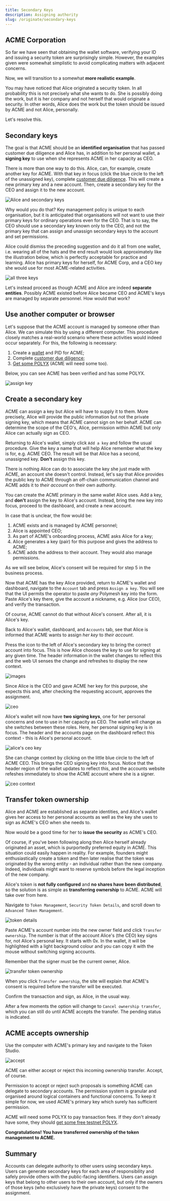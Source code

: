 ```yaml
---
title: Secondary Keys
description: Assigning authority
slug: /originate/secondary-keys
---
```



<YoutubePlayer videoId="FeUROeXrl_M"/>

## ACME Corporation

So far we have seen that obtaining the wallet software, verifying your ID and issuing a security token are surprisingly simple. However, the examples given were somewhat simplistic to avoid complicating matters with adjacent concerns.

Now, we will transition to a somewhat **more realistic example**.

You may have noticed that Alice originated a security token. In all probability this is not precisely what she wants to do. She is possibly doing the work, but it is her company and not herself that would originate a security. In other words, Alice does the work but the token should be issued by ACME and not Alice, personally.

Let's resolve this.

## Secondary keys

The goal is that ACME should be an **identified organisation** that has passed customer due diligence and Alice has, in addition to her personal wallet, a **signing key** to use when she represents ACME in her capacity as CEO.

There is more than one way to do this. Alice, can, for example, create another key for ACME. With that key in focus (click the blue circle to the left of the unassigned key), complete [customer due diligence](/quickstart/verification-with-cdd). This will create a new primary key and a new account. Then, create a secondary key for the CEO and assign it to the new account.

![Alice and secondary keys](/images/primary_secondary_keys.png)

Why would you do that? Key management policy is unique to each organisation, but it is anticipated that organisations will not want to use their primary keys for ordinary operations even for the CEO. That is to say, the CEO should use a secondary key known only to the CEO, and not the primary key that can assign and unassign secondary keys to the account and set permissions.

Alice could dismiss the preceding suggestion and do it all from one wallet, i.e. wearing all of the hats and the end result would look approximately like the illustration below, which is perfectly acceptable for practice and learning. Alice has primary keys for herself, for ACME Corp, and a CEO key she would use for most ACME-related activities.

![all three keys](images/30-three-keys.png)

Let's instead proceed as though ACME and Alice are indeed **separate entities**. Possibly ACME existed before Alice became CEO and ACME's keys are managed by separate personnel. How would that work?

## Use another computer or browser

Let's suppose that the ACME account is managed by someone other than Alice. We can simulate this by using a different computer. This procedure closely matches a real-world scenario where these activities would indeed occur separately. For this, the following is necessary:

1. Create a [wallet](/quickstart/wallet) and PID for ACME;
2. Complete [customer due diligence](/quickstart/verification-with-cdd);
3. [Get some POLYX](/quickstart/quickstart-polyx) (ACME will need some too).

Below, you can see ACME has been verified and has some POLYX.

![assign key](images/01-assign-key.png)

## Create a secondary key

ACME can assign a key but Alice will have to supply it to them. More precisely, Alice will provide the public information but not the private signing key, which means that ACME cannot sign on her behalf. ACME can determine the scope of the CEO's, Alice, permission within ACME but only Alice can actually sign as CEO.

Returning to Alice's wallet, simply click `Add a key` and follow the usual procedure. Give the key a name that will help Alice remember what the key is for, e.g. ACME CEO. The result will be that Alice has a second, unassigned key. **Don't** assign this key.

There is nothing Alice can do to associate the key she just made with ACME, an account she doesn't control. Instead, let's say that Alice provides the public key to ACME through an off-chain communication channel and ACME adds it to _their account_ on their own authority.

<HighlightBox type="tip">

You can create the ACME primary in the same wallet Alice uses. Add a key, and **don't** assign the key to Alice's account. Instead, bring the new key into focus, proceed to the dashboard, and create a new account.

</HighlightBox>

In case that is unclear, the flow would be:

1. ACME exists and is managed by ACME personnel;
2. Alice is appointed CEO;
3. As part of ACME's onboarding process, ACME asks Alice for a key;
4. Alice generates a key (pair) for this purpose and gives the address to ACME;
5. ACME adds the address to their account. They would also manage permissions.

As we will see below, Alice's consent will be required for step 5 in the business process.

Now that ACME has the key Alice provided, return to ACME's wallet and dashboard, navigate to the `Account` tab and press `Assign a key`. You will see that the UI permits the operator to paste _any_ Polymesh key into the form. Paste Alice's key there, give the account a nickname, e.g. Alice (our CEO), and verify the transaction.

Of course, ACME cannot do that without Alice's consent. After all, it is Alice's key.

Back to Alice's wallet, dashboard, and `Accounts` tab, see that Alice is informed that ACME wants to assign _her key_ to _their account_.

<HighlightBox type="tip">

Press the icon to the left of Alice's secondary key to bring the correct account into focus. This is how Alice chooses the key to use for signing at any given time. The header information in the wallet changes to reflect this and the web UI senses the change and refreshes to display the new context.

</HighlightBox>

![images](images/02-approve-assignment.png)

Since Alice is the CEO and gave ACME her key for this purpose, she expects this and, after checking the requesting account, approves the assignment.

![ceo](images/03-CEO.PNG)

Alice's wallet will now have **two signing keys**, one for her personal concerns and one to use in her capacity as CEO. The wallet will change as she switches between these roles. Here, her personal signing key is in focus. The header and the accounts page on the dashboard reflect this context - this is Alice's personal account.

![alice's ceo key](images/03-CEO.PNG)

She can change context by clicking on the little blue circle to the left of ACME CEO. This brings the CEO signing key into focus. Notice that the header region of the wallet updates to reflect this, and the accounts website refeshes immediately to show the ACME account where she is a signer.

![ceo context](images/04-ACME-context.png)

## Transfer token ownership

Alice and ACME are established as separate identities, and Alice's wallet gives her access to her personal accounts as well as the key she uses to sign as ACME's CEO when she needs to.

Now would be a good time for her to **issue the security** as ACME's CEO.

Of course, if you've been following along then Alice herself already originated an asset, which is purportedly preferred equity in ACME. This situation could easily happen in reality. For example, founders might enthusiastically create a token and then later realise that the token was originated by the wrong entity - an individual rather than the new company. Indeed, individuals might want to reserve symbols before the legal inception of the new company.

Alice's token is **not fully configured** and **no shares have been distributed**, so the solution is as simple as **transferring ownership** to ACME. ACME will take over from here.

Navigate to `Token Management`, `Security Token Details`, and scroll down to `Advanced Token Management`.

![token details](images/01-token-details.png)

Paste ACME's account number into the new owner field and click `Transfer ownership`. The number is that of the account Alice's (the CEO) key signs for, not Alice's personal key. It starts with 0x. In the wallet, it will be highlighted with a light background colour and you can copy it with the mouse without switching signing accounts.

<HighlightBox type="tip">

Remember that the signer must be the current owner, Alice.

</HighlightBox>

![transfer token ownership](images/02-transfer-ownership.png)

When you click `Transfer ownership`, the site will explain that ACME's consent is required before the transfer will be executed.

Confirm the transaction and sign, as Alice, in the usual way.

After a few moments the option will change to `Cancel ownership transfer`, which you can still do until ACME accepts the transfer. The pending status is indicated.

## ACME accepts ownership

Use the computer with ACME's primary key and navigate to the Token Studio.

![accept](images/03-accept-token-ownership.PNG)

ACME can either accept or reject this incoming ownership transfer. Accept, of course.

Permission to accept or reject such proposals is something ACME can delegate to secondary accounts. The permission system is granular and organised around logical containers and functional concerns. To keep it simple for now, we used ACME's primary key which surely has sufficient permission.

<HighlightBox type="tip">

ACME will need some POLYX to pay transaction fees. If they don't already have some, they should [get some free testnet POLYX](/quickstart/quickstart-polyx).

</HighlightBox>

**Congratulations! You have transferred ownership of the token management to ACME.**

## Summary

Accounts can delegate authority to other users using secondary keys. Users can generate secondary keys for each area of responsibility and safely provide others with the public-facing identifiers. Users can assign keys that belong to other users to their own account, but only if the owners of those keys (who exclusively have the private keys) consent to the assignment.
